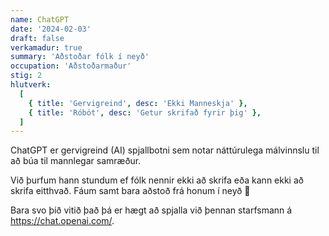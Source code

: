 ```yaml
---
name: ChatGPT
date: '2024-02-03'
draft: false
verkamadur: true
summary: 'Aðstoðar fólk í neyð'
occupation: 'Aðstoðarmaður'
stig: 2
hlutverk:
  [
    { title: 'Gervigreind', desc: 'Ekki Manneskja' },
    { title: 'Róbót', desc: 'Getur skrifað fyrir þig' },
  ]
---
```


ChatGPT er gervigreind (AI) spjallbotni sem notar náttúrulega málvinnslu til að búa til mannlegar samræður.


Við þurfum hann stundum ef fólk nennir ekki að skrifa eða kann ekki að skrifa eitthvað. Fáum samt bara aðstoð frá honum í neyð 😬


Bara svo þið vitið það þá er hægt að spjalla við þennan starfsmann á https://chat.openai.com/.